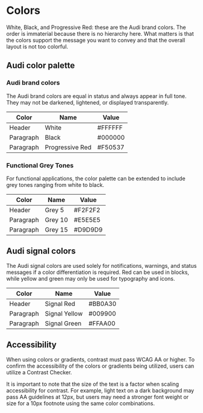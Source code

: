 
<Meta title="In Progress/Brand Identity/Color" />

<style>{`
  .subheading {
    --mediumdark: '#999999';
    font-weight: 900;
    font-size: 13px;
    color: #999;
    letter-spacing: 6px;
    line-height: 24px;
    text-transform: uppercase;
    margin-bottom: 12px;
    margin-top: 40px;
  }

  .link-list {
    display: grid;
    grid-template-columns: 1fr;
    grid-template-rows: 1fr 1fr;
    row-gap: 10px;
  }

  @media (min-width: 620px) {
    .link-list {
      row-gap: 20px;
      column-gap: 20px;
      grid-template-columns: 1fr 1fr;
    }
  }

  @media all and (-ms-high-contrast:none) {
  .link-list {
      display: -ms-grid;
      -ms-grid-columns: 1fr 1fr;
      -ms-grid-rows: 1fr 1fr;
    }
  }

  .link-item {
    display: block;
    padding: 20px 30px 20px 15px;
    border: 1px solid #00000010;
    border-radius: 5px;
    transition: background 150ms ease-out, border 150ms ease-out, transform 150ms ease-out;
    color: #333333;
    display: flex;
    align-items: flex-start;
  }

  .link-item:hover {
    border-color: #1EA7FD50;
    transform: translate3d(0, -3px, 0);
    box-shadow: rgba(0, 0, 0, 0.08) 0 3px 10px 0;
  }

  .link-item:active {
    border-color: #1EA7FD;
    transform: translate3d(0, 0, 0);
  }

  .link-item strong {
    font-weight: 700;
    display: block;
    margin-bottom: 2px;
  }
  
  .link-item img {
    height: 40px;
    width: 40px;
    margin-right: 15px;
    flex: none;
  }

  .link-item span {
    font-size: 14px;
    line-height: 20px;
  }

  .tip {
    display: inline-block;
    border-radius: 1em;
    font-size: 11px;
    line-height: 12px;
    font-weight: 700;
    background: #E7FDD8;
    color: #66BF3C;
    padding: 4px 12px;
    margin-right: 10px;
    vertical-align: top;
  }

  .tip-wrapper {
    font-size: 13px;
    line-height: 20px;
    margin-top: 40px;
    margin-bottom: 40px;
  }

  .tip-wrapper code {
    font-size: 12px;
    display: inline-block;
  }

  
`}</style>

# Colors

White, Black, and Progressive Red: these are the Audi brand colors. The order is immaterial because
there is no hierarchy here. What matters is that the colors support the message you want to convey and that
the overall layout is not too colorful.

## Audi color palette

### Audi brand colors

The Audi brand colors are equal in status and always appear in full tone. They may not be darkened, lightened, or displayed transparently.

| Color     | Name            | Value   |
| --------- | --------------- | ------- |
| Header    | White           | #FFFFFF |
| Paragraph | Black           | #000000 |
| Paragraph | Progressive Red | #F50537 |

### Functional Grey Tones

For functional applications, the color palette can be extended to include grey tones ranging from white to black.

| Color     | Name    | Value   |
| --------- | ------- | ------- |
| Header    | Grey 5  | #F2F2F2 |
| Paragraph | Grey 10 | #E5E5E5 |
| Paragraph | Grey 15 | #D9D9D9 |

## Audi signal colors

The Audi signal colors are used solely for notifications, warnings, and status messages if a color differentiation is
required. Red can be used in blocks, while yellow and green may only be used for typography and icons.

| Color     | Name          | Value   |
| --------- | ------------- | ------- |
| Header    | Signal Red    | #BB0A30 |
| Paragraph | Signal Yellow | #009900 |
| Paragraph | Signal Green  | #FFAA00 |

## Accessibility

When using colors or gradients, contrast must pass WCAG AA or higher. To confirm the accessibility of the colors or
gradients being utilized, users can utilize a Contrast Checker.

It is important to note that the size of the text is a factor when scaling accessibility for contrast. For example,
light text on a dark background may pass AA guidelines at 12px, but users may need a stronger font weight or size for a 10px
footnote using the same color combinations.
